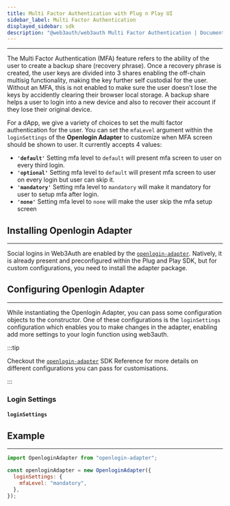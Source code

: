 ```yaml
---
title: Multi Factor Authentication with Plug n Play UI
sidebar_label: Multi Factor Authentication
displayed_sidebar: sdk
description: "@web3auth/web3auth Multi Factor Authentication | Documentation - Web3Auth"
---
```



---

The Multi Factor Authentication (MFA) feature refers to the ability of the user to create a backup share (recovery phrase). Once a recovery phrase is
created, the user keys are divided into 3 shares enabling the off-chain multisig functionality, making the key further self custodial for the user.
Without an MFA, this is not enabled to make sure the user doesn't lose the keys by accidently clearing their browser local storage. A backup share
helps a user to login into a new device and also to recover their account if they lose their original device.

For a dApp, we give a variety of choices to set the multi factor authentication for the user. You can set the `mfaLevel` argument within the
`loginSettings` of the **Openlogin Adapter** to customize when MFA screen should be shown to user. It currently accepts 4 values:

- **`'default'`** Setting mfa level to `default` will present mfa screen to user on every third login.
- **`'optional'`** Setting mfa level to `default` will present mfa screen to user on every login but user can skip it.
- **`'mandatory'`** Setting mfa level to `mandatory` will make it mandatory for user to setup mfa after login.
- **`'none'`** Setting mfa level to `none` will make the user skip the mfa setup screen

## Installing Openlogin Adapter

---

Social logins in Web3Auth are enabled by the [`openlogin-adapter`](../openlogin). Natively, it is already present and preconfigured within the Plug
and Play SDK, but for custom configurations, you need to install the adapter package.

<OpenloginAdapterInstall />

## Configuring Openlogin Adapter

---

While instantiating the Openlogin Adapter, you can pass some configuration objects to the constructor. One of these configurations is the
`loginSettings` configuration which enables you to make changes in the adapter, enabling add more settings to your login function using web3auth.

:::tip

Checkout the [`openlogin-adapter`](../openlogin) SDK Reference for more details on different configurations you can pass for customisations.

:::

### Login Settings

#### `loginSettings`

<OpenloginLoginParams />

## Example

---

```js
import OpenloginAdapter from "openlogin-adapter";

const openloginAdapter = new OpenloginAdapter({
  loginSettings: {
    mfaLevel: "mandatory",
  },
});
```
